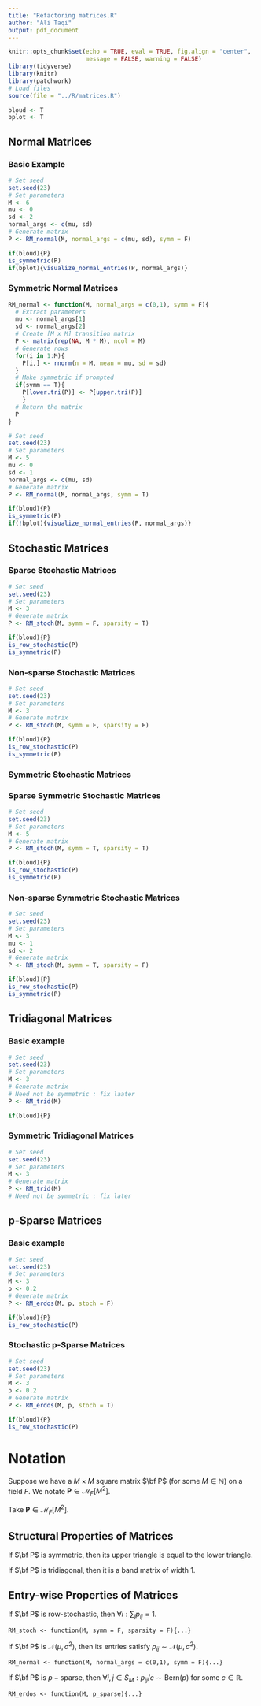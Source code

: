 ```yaml
---
title: "Refactoring matrices.R"
author: "Ali Taqi"
output: pdf_document
---
```


```r
knitr::opts_chunk$set(echo = TRUE, eval = TRUE, fig.align = "center", 
                      message = FALSE, warning = FALSE)
library(tidyverse)
library(knitr)
library(patchwork)
# Load files
source(file = "../R/matrices.R")
```

```r
bloud <- T
bplot <- T
```


## Normal Matrices

### Basic Example

```r
# Set seed
set.seed(23)
# Set parameters
M <- 6
mu <- 0
sd <- 2
normal_args <- c(mu, sd)
# Generate matrix
P <- RM_normal(M, normal_args = c(mu, sd), symm = F)
```

```r
if(bloud){P}
is_symmetric(P)
if(bplot){visualize_normal_entries(P, normal_args)}
```

### Symmetric Normal Matrices

```r
RM_normal <- function(M, normal_args = c(0,1), symm = F){
  # Extract parameters
  mu <- normal_args[1]
  sd <- normal_args[2]
  # Create [M x M] transition matrix
  P <- matrix(rep(NA, M * M), ncol = M)  
  # Generate rows
  for(i in 1:M){
    P[i,] <- rnorm(n = M, mean = mu, sd = sd)
  }
  # Make symmetric if prompted
  if(symm == T){
    P[lower.tri(P)] <- P[upper.tri(P)]
    }
  # Return the matrix
  P
}
```

```r
# Set seed
set.seed(23)
# Set parameters
M <- 5
mu <- 0
sd <- 1
normal_args <- c(mu, sd)
# Generate matrix
P <- RM_normal(M, normal_args, symm = T)
```

```r
if(bloud){P}
is_symmetric(P)
if(!bplot){visualize_normal_entries(P, normal_args)}
```

\newpage

## Stochastic Matrices

### Sparse Stochastic Matrices

```r
# Set seed
set.seed(23)
# Set parameters
M <- 3
# Generate matrix
P <- RM_stoch(M, symm = F, sparsity = T)
```

```r
if(bloud){P}
is_row_stochastic(P)
is_symmetric(P)
```



### Non-sparse Stochastic Matrices

```r
# Set seed
set.seed(23)
# Set parameters
M <- 3
# Generate matrix
P <- RM_stoch(M, symm = F, sparsity = F)
```

```r
if(bloud){P}
is_row_stochastic(P)
is_symmetric(P)
```

\newpage

### Symmetric Stochastic Matrices

### Sparse Symmetric Stochastic Matrices

```r
# Set seed
set.seed(23)
# Set parameters
M <- 5
# Generate matrix
P <- RM_stoch(M, symm = T, sparsity = T)
```

```r
if(bloud){P}
is_row_stochastic(P)
is_symmetric(P)
```

### Non-sparse Symmetric Stochastic Matrices

```r
# Set seed
set.seed(23)
# Set parameters
M <- 3
mu <- 1
sd <- 2
# Generate matrix
P <- RM_stoch(M, symm = T, sparsity = F)
```

```r
if(bloud){P}
is_row_stochastic(P)
is_symmetric(P)
```

\newpage

## Tridiagonal Matrices

### Basic example

```r
# Set seed
set.seed(23)
# Set parameters
M <- 3
# Generate matrix
# Need not be symmetric : fix laater
P <- RM_trid(M)
```

```r
if(bloud){P}

```


### Symmetric Tridiagonal Matrices

```r
# Set seed
set.seed(23)
# Set parameters
M <- 3
# Generate matrix
P <- RM_trid(M)
# Need not be symmetric : fix later
```

## p-Sparse Matrices

### Basic example

```r
# Set seed
set.seed(23)
# Set parameters
M <- 3
p <- 0.2
# Generate matrix
P <- RM_erdos(M, p, stoch = F)
```

```r
if(bloud){P}
is_row_stochastic(P)
```

### Stochastic p-Sparse Matrices

```r
# Set seed
set.seed(23)
# Set parameters
M <- 3
p <- 0.2
# Generate matrix
P <- RM_erdos(M, p, stoch = T)
```

```r
if(bloud){P}
is_row_stochastic(P)
```

\newpage

# Notation

Suppose we have a $M \times M$ square matrix $\bf P$ (for some $M \in \mathbb{N}$) on a field $F$. We notate $\mathbf{P} \in \mathcal{M}_F[M^2]$.

Take $\mathbf{P} \in \mathcal{M}_F[M^2]$.

## Structural Properties of Matrices

If $\bf P$ is symmetric, then its upper triangle is equal to the lower triangle.

If $\bf P$ is tridiagonal, then it is a band matrix of width 1.

\bigskip

## Entry-wise Properties of Matrices

If $\bf P$ is row-stochastic, then $\forall i : \sum_j p_{ij} = 1$.

`RM_stoch <- function(M, symm = F, sparsity = F){...}`

\medskip

If $\bf P$ is $\mathcal{N}(\mu,\sigma^2)$, then its entries satisfy $p_{ij} \sim \mathcal{N}(\mu,\sigma^2)$.

`RM_normal <- function(M, normal_args = c(0,1), symm = F){...}`

\medskip

If $\bf P$ is $p-\text{sparse}$, then $\forall i, j \in S_M : p_{ij}/c \sim \text{Bern}(p)$ for some $c \in \mathbb{R}$.

`RM_erdos <- function(M, p_sparse){...}` 